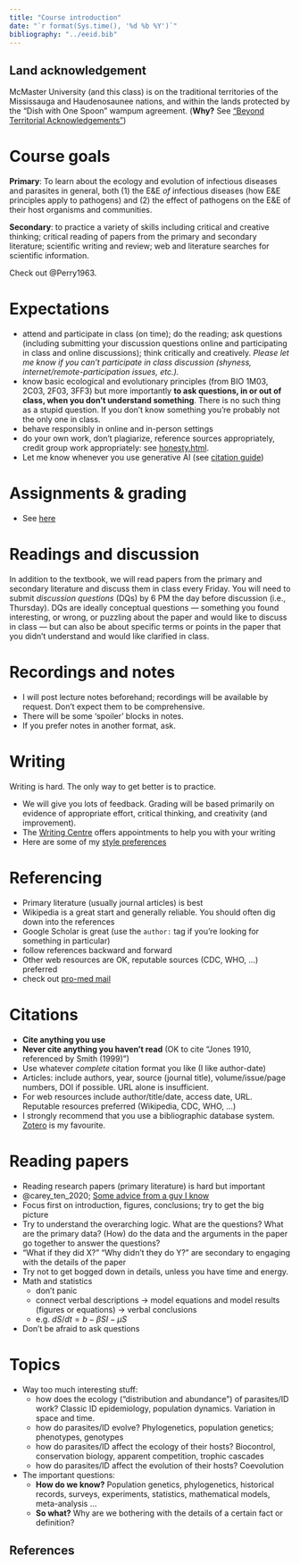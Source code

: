 ```yaml
---
title: "Course introduction"
date: "`r format(Sys.time(), '%d %b %Y')`"
bibliography: "../eeid.bib"
---
```


## Land acknowledgement

McMaster University (and this class) is on the traditional territories of the Mississauga and Haudenosaunee nations, and within the lands protected by the “Dish with One Spoon” wampum agreement. (**Why?** See ["Beyond Territorial Acknowledgements"](https://apihtawikosisan.com/2016/09/beyond-territorial-acknowledgments/))

# Course goals

**Primary**: To learn about the ecology and evolution of infectious
diseases and parasites in general, both (1) the E&E *of* infectious
diseases (how E&E principles apply to pathogens) and (2) the effect of
pathogens on the E&E of their host organisms and communities.

**Secondary**: to practice a variety of skills including critical 
and creative thinking; critical reading of papers from the
primary and secondary literature; scientific writing and review; web and
literature searches for scientific information.

Check out @Perry1963.

# Expectations

- attend and participate in class (on time); do the reading; ask questions
(including submitting your discussion questions online and
participating in class and online discussions); think critically and
creatively. *Please let me know if you can't participate in class discussion (shyness, internet/remote-participation issues, etc.).*
- know basic ecological and evolutionary principles (from BIO 1M03, 2C03,
2F03, 3FF3) but more importantly **to ask questions, in or out of
class, when you don't understand something**. There is no such thing
as a stupid question. If you don't know something you're
probably not the only one in class.
- behave responsibly in online and in-person settings
- do your own work, don't plagiarize, reference sources appropriately, credit group work appropriately: see [honesty.html](honesty.html).
- Let me know whenever you use generative AI (see [citation guide](https://libguides.mcmaster.ca/cite-gen-ai))

# Assignments & grading

- See [here](../assignments.html)

# Readings and discussion

In addition to the textbook, we will read papers from the primary and
secondary literature and discuss them in class every Friday. You will need to submit *discussion questions* (DQs) by 6 PM the day before discussion (i.e., Thursday). DQs are ideally conceptual questions --- something you found interesting, or wrong, or puzzling about the paper and would like to discuss in class
--- but can also be about specific terms or points in the paper that you
didn't understand and would like clarified in class.

# Recordings and notes

- I will post lecture notes beforehand; recordings will be available by request. Don't expect them to be comprehensive.
- There will be some 'spoiler' blocks in notes.
- If you prefer notes in another format, ask.

# Writing

Writing is hard. The only way to get better is to practice.

- We will give you lots of feedback. Grading will be based primarily on evidence of appropriate effort, critical thinking, and creativity (and improvement).
- The [Writing Centre](https://studentsuccess.mcmaster.ca/academic-skills/writing-support/) offers appointments to help you with your writing
- Here are some of my [style preferences](https://github.com/bbolker/bbmisc/blob/master/peeves.md)

# Referencing

- Primary literature (usually journal articles) is best
- Wikipedia is a great start and generally reliable. You should often dig down into the references
- Google Scholar is great (use the `author:` tag if you're looking for something in particular)
- follow references backward and forward
- Other web resources are OK, reputable sources (CDC, WHO, ...) preferred
- check out [pro-med mail](https://promedmail.org/)

# Citations

- **Cite anything you use**
- **Never cite anything you haven't read** (OK to cite "Jones 1910, referenced by Smith (1999)")
- Use whatever *complete* citation format you like (I like author-date)
- Articles: include authors, year, source (journal title), volume/issue/page numbers, DOI if possible. URL alone is insufficient.
- For web resources include author/title/date, access date, URL. Reputable resources preferred (Wikipedia, CDC, WHO, ...)
- I strongly recommend that you use a bibliographic database system. [Zotero](https://www.zotero.org/) is my favourite.

# Reading papers

- Reading research papers (primary literature) is hard but important
- @carey_ten_2020; [Some advice from a guy I know](https://teelabiisc.wordpress.com/how-to-read-research-papers/)
- Focus first on introduction, figures, conclusions; try to get the big picture
- Try to understand the overarching logic. What are the questions? What are the primary data? (How) do the data and the arguments in the paper go together to answer the questions?
- "What if they did X?" "Why didn't they do Y?" are secondary to engaging with the details of the paper
- Try not to get bogged down in details, unless you have time and energy.
- Math and statistics
   - don't panic
   - connect verbal descriptions → model equations and model results (figures or equations) → verbal conclusions
   - e.g. $dS/dt = b -\beta S I - \mu S$
- Don't be afraid to ask questions

# Topics

- Way too much interesting stuff:
   - how does the ecology ("distribution and abundance") of parasites/ID work? Classic ID epidemiology, population dynamics. Variation in space and time.
   - how do parasites/ID evolve? Phylogenetics, population genetics; phenotypes, genotypes
   - how do parasites/ID affect the ecology of their hosts? Biocontrol, conservation biology, apparent competition, trophic cascades
   - how do parasites/ID affect the evolution of their hosts? Coevolution
- The important questions:
   - **How do we know?** Population genetics, phylogenetics, historical records, surveys, experiments, statistics, mathematical models, meta-analysis ...
   - **So what?** Why are we bothering with the details of a certain fact or definition?

## References
